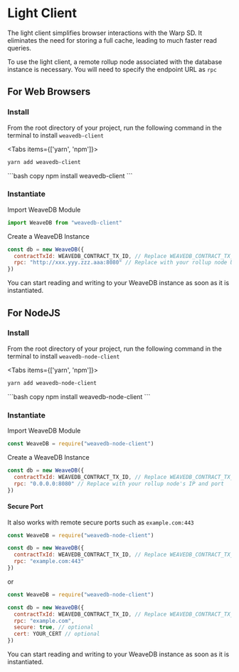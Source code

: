 
# Light Client

The light client simplifies browser interactions with the Warp SD. It eliminates the need for storing a full cache, leading to much faster read queries.

To use the light client, a remote rollup node associated with the database instance is necessary. You will need to specify the endpoint URL as `rpc`

## For Web Browsers

### Install

From the root directory of your project, run the following command in the terminal to install `weavedb-client`

<Tabs items={['yarn', 'npm']}>
  <Tab>
  ```bash copy
yarn add weavedb-client
  ```
  </Tab>
  <Tab>
  ```bash copy
npm install weavedb-client
  ```
  </Tab>
</Tabs>

### Instantiate

Import WeaveDB Module

```js copy
import WeaveDB from "weavedb-client"
```

Create a WeaveDB Instance

```js copy
const db = new WeaveDB({
  contractTxId: WEAVEDB_CONTRACT_TX_ID, // Replace WEAVEDB_CONTRACT_TX_ID with your deployed database contract on the rollup node
  rpc: "http://xxx.yyy.zzz.aaa:8080" // Replace with your rollup node URL
})
```

You can start reading and writing to your WeaveDB instance as soon as it is instantiated.

## For NodeJS

### Install

From the root directory of your project, run the following command in the terminal to install `weavedb-node-client`

<Tabs items={['yarn', 'npm']}>
  <Tab>
  ```bash copy
yarn add weavedb-node-client
  ```
  </Tab>
  <Tab>
  ```bash copy
npm install weavedb-node-client
  ```
  </Tab>
</Tabs>


### Instantiate

Import WeaveDB Module

```js copy
const WeaveDB = require("weavedb-node-client")
```

Create a WeaveDB Instance

```js copy
const db = new WeaveDB({
  contractTxId: WEAVEDB_CONTRACT_TX_ID, // Replace WEAVEDB_CONTRACT_TX_ID with your deployed database contract on the rollup node
  rpc: "0.0.0.0:8080" // Replace with your rollup node's IP and port
})
```

#### Secure Port

It also works with remote secure ports such as `example.com:443`

```js copy
const WeaveDB = require("weavedb-node-client")

const db = new WeaveDB({
  contractTxId: WEAVEDB_CONTRACT_TX_ID, // Replace WEAVEDB_CONTRACT_TX_ID with your deployed database contract on the rollup node
  rpc: "example.com:443"
})
```

or


```js copy
const WeaveDB = require("weavedb-node-client")

const db = new WeaveDB({
  contractTxId: WEAVEDB_CONTRACT_TX_ID, // Replace WEAVEDB_CONTRACT_TX_ID with your deployed database contract on the rollup node
  rpc: "example.com",
  secure: true, // optional
  cert: YOUR_CERT // optional
})
```

You can start reading and writing to your WeaveDB instance as soon as it is instantiated.